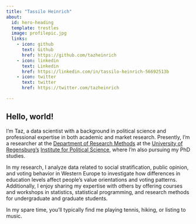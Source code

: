 ```yaml
---
title: "Tassilo Heinrich"
about:
  id: hero-heading
  template: trestles
  image: profilepic.jpg
  links:
    - icon: github
      text: Github
      href: https://github.com/tazheinrich
    - icon: linkedin
      text: Linkedin
      href: https://linkedin.com/in/tassilo-heinrich-56692513b
    - icon: twitter
      text: twitter
      href: https://twitter.com/tazheinrich

---
```


:::{#hero-heading}

## Hello, world!

I'm Taz, a data scientist with a background in political science and professional expertise in both academic and  market research. Presently, I'm a researcher at the [Department of Research Methods](https://www.uni-regensburg.de/philosophie-kunst-geschichte-gesellschaft/methoden-politikwissenschaft/startseite/index.html) at the [University of Regensburg's](https://www.https://uni-regensburg.de/) [Institute for Political Science](https://www.uni-regensburg.de/philosophie-kunst-geschichte-gesellschaft/politikwissenschaft/startseite/index.html), where I'm also pursuing my PhD studies.

In my research, I analyze data related to social stratification, public opinion, and voting behavior in Western Europe to investigate how differences in education levels affect people's value orientations and voting patterns. Additionally, I enjoy sharing my expertise with others by offering courses and workshops in statistics, statistical programming, and research methods for undergraduate and graduate students.

In my spare time, you'll typically find me playing tennis, hiking, or listing to music.
:::